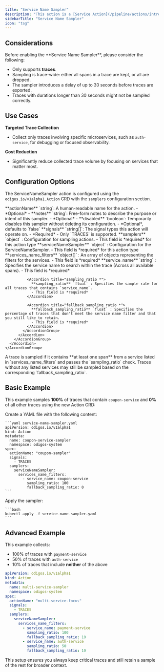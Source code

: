 ```yaml
---
title: "Service Name Sampler"
description: "This action is a [Service Action](/pipeline/actions/introduction#scope-categories) that samples traces based on the presence of specified services within a trace."
sidebarTitle: "Service Name Sampler"
icon: "tag"
---
```



<BetaWarning />

## Considerations

<Warning>
  Before enabling the **Service Name Sampler**, please consider the following:

  - Only supports **traces**.
  - Sampling is trace-wide: either all spans in a trace are kept, or all are dropped.
  - The sampler introduces a delay of up to 30 seconds before traces are exported.
  - Traces with durations longer than 30 seconds might not be sampled correctly.
</Warning>

## Use Cases

**Targeted Trace Collection**

- Collect only traces involving specific microservices, such as `auth-service`, for debugging or focused observability.

**Cost Reduction**

- Significantly reduce collected trace volume by focusing on services that matter most.

## Configuration Options

The ServiceNameSampler action is configured using the `odigos.io/v1alpha1.Action` CRD with the `samplers` configuration section.

<AccordionGroup>
  <Accordion title="actionName">
    **actionName** `string`: A human-readable name for the action.
    - *Optional*
    - <AssumeNoMeaning />
  </Accordion>

  <Accordion title="notes">
    **notes** `string`: Free-form notes to describe the purpose or intent of this sampler.
    - *Optional*
    - <AssumeNoMeaning />
  </Accordion>

  <Accordion title="disabled">
    **disabled** `boolean`: Temporarily disables this sampler without deleting its configuration.
    - *Optional*, defaults to `false`
  </Accordion>

  <Accordion title="signals *">
    **signals** `string[]`: The signal types this action will operate on.
    - *Required*
    - Only `TRACES` is supported.
  </Accordion>

  <Accordion title="samplers *">
    **samplers** `object` : Configuration for sampling actions.
    - This field is *required* for this action type
    <AccordionGroup>
      <Accordion title="serviceNameSampler *">
        **serviceNameSampler** `object` : Configuration for the ServiceNameSampler.
        - This field is *required* for this action type
        <AccordionGroup>
          <Accordion title="services_name_filters *">
            **services_name_filters** `object[]` : An array of objects representing the filters for the services.
            - This field is *required*
            <AccordionGroup>
              <Accordion title="service_name *">
                **service_name** `string` : Specifies the service name to search within the trace (Across all available spans).
                - This field is *required*
              </Accordion>

              <Accordion title="sampling_ratio *">
                **sampling_ratio** `float` : Specifies the sample rate for all traces that contains `service_name`.
                - This field is *required*
              </Accordion>

              <Accordion title="fallback_sampling_ratio *">
                **fallback_sampling_ratio** `float` : Specifies the percentage of traces that don't meet the service name filter and that you still like to retain.
                - This field is *required*
              </Accordion>
            </AccordionGroup>
          </Accordion>
        </AccordionGroup>
      </Accordion>
    </AccordionGroup>
  </Accordion>
</AccordionGroup>

<Info>
  A trace is sampled if it contains **at least one span** from a service listed in `services_name_filters` and passes the `sampling_ratio` check. Traces without any listed services may still be sampled based on the corresponding `fallback_sampling_ratio`.
</Info>

## Basic Example

This example samples **100%** of traces that contain `coupon-service` and **0%** of all other traces using the new Action CRD:

<Steps>
  <Step>
    Create a YAML file with the following content:

    ```yaml service-name-sampler.yaml
    apiVersion: odigos.io/v1alpha1
    kind: Action
    metadata:
      name: coupon-service-sampler
      namespace: odigos-system
    spec:
      actionName: "coupon-sampler"
      signals:
        - TRACES
      samplers:
        serviceNameSampler:
          services_name_filters:
            - service_name: coupon-service
              sampling_ratio: 100
              fallback_sampling_ratio: 0
    ```
  </Step>
  <Step>
    Apply the sampler:

    ```bash
    kubectl apply -f service-name-sampler.yaml
    ```
  </Step>
</Steps>

## Advanced Example

This example collects:
- 100% of traces with `payment-service`
- 50% of traces with `auth-service`
- 10% of traces that include **neither** of the above

```yaml advanced-service-name-sampler.yaml
apiVersion: odigos.io/v1alpha1
kind: Action
metadata:
  name: multi-service-sampler
  namespace: odigos-system
spec:
  actionName: "multi-service-focus"
  signals:
    - TRACES
  samplers:
    serviceNameSampler:
      services_name_filters:
        - service_name: payment-service
          sampling_ratio: 100
          fallback_sampling_ratio: 10
        - service_name: auth-service
          sampling_ratio: 50
          fallback_sampling_ratio: 10
```

This setup ensures you always keep critical traces and still retain a sample of the rest for broader context.

